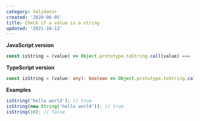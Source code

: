 ```yaml
---
category: Validator
created: '2020-06-05'
title: Check if a value is a string
updated: '2021-10-13'
---
```


**JavaScript version**

```js isString.js
const isString = (value) => Object.prototype.toString.call(value) === '[object String]';
```

**TypeScript version**

```ts isString.ts
const isString = (value: any): boolean => Object.prototype.toString.call(value) === '[object String]';
```

**Examples**

```js examples.js
isString('hello world'); // true
isString(new String('hello world')); // true
isString(10); // false
```
